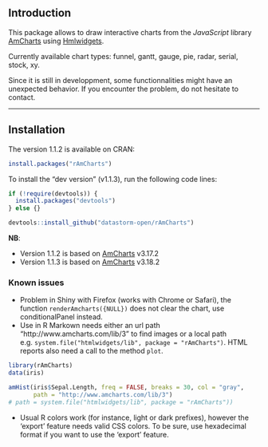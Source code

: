 ## Introduction

This package allows to draw interactive charts from the *JavaScript* library [AmCharts][url_amcharts] using [Hmlwidgets][url_htmlwidgets].

Currently available chart types: funnel, gantt, gauge, pie, radar, serial, stock, xy.

Since it is still in developpment, some functionnalities might have an unexpected behavior. If you encounter the problem, do not hesitate to contact.

---

## Installation

The version 1.1.2 is available on CRAN:

```r
install.packages("rAmCharts")
```

To install the "dev version" (v1.1.3), run the following code lines:

```r
if (!require(devtools)) {
  install.packages("devtools")
} else {}

devtools::install_github("datastorm-open/rAmCharts")
```

**NB**:

* Version 1.1.2 is based on [AmCharts][url_amcharts] v3.17.2
* Version 1.1.3 is based on [AmCharts][url_amcharts] v3.18.2

### Known issues

* Problem in Shiny with Firefox (works with Chrome or Safari), the function `renderAmcharts({NULL})` does not clear the chart, use conditionalPanel instead.
* Use in R Markown needs either an url path "http://www.amcharts.com/lib/3" to find images or a local path e.g. `system.file("htmlwidgets/lib", package = "rAmCharts")`. HTML reports also need a call to the method `plot`.

```r
library(rAmCharts)
data(iris)

amHist(iris$Sepal.Length, freq = FALSE, breaks = 30, col = "gray",
       path = "http://www.amcharts.com/lib/3")
# path = system.file("htmlwidgets/lib", package = "rAmCharts"))

```

* Usual R colors work (for instance, light or dark prefixes), however the 'export' feature needs valid CSS colors. To be sure, use hexadecimal format if you want to use the 'export' feature.

[url_amcharts]: http://www.amcharts.com
[url_htmlwidgets]: http://www.htmlwidgets.org
[path_histogram]: ./img/histogram.png
[path_boxplot]: ./img/boxplot.png

